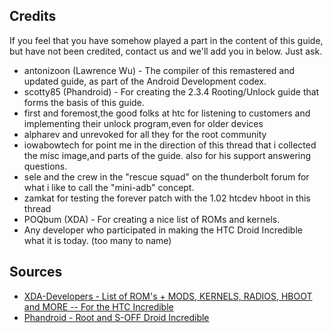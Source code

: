 == Credits ==

If you feel that you have somehow played a part in the content of this guide, but have not been credited, contact us and we'll add you in below. Just ask.

* antonizoon (Lawrence Wu) - The compiler of this remastered and updated guide, as part of the Android Development codex.
* scotty85 (Phandroid) - For creating the 2.3.4 Rooting/Unlock guide that forms the basis of this guide.
* first and foremost,the good folks at htc for listening to customers and implementing their unlock program,even for older devices
* alpharev and unrevoked for all they for the root community
* iowabowtech for point me in the direction of this thread that i collected the misc image,and parts of the guide. also for his support answering questions.
* sele and the crew in the &quot;rescue squad&quot; on the thunderbolt forum for what i like to call the &quot;mini-adb&quot; concept.
* zamkat for testing the forever patch with the 1.02 htcdev hboot in this thread
* POQbum (XDA) - For creating a nice list of ROMs and kernels.
* Any developer who participated in making the HTC Droid Incredible what it is today. (too many to name)

== Sources ==

* [http://forum.xda-developers.com/showthread.php?t=969371 XDA-Developers - List of ROM's + MODS, KERNELS, RADIOS, HBOOT and MORE -- For the HTC Incredible]
* [http://androidforums.com/incredible-all-things-root/531353-how-unlock-downgrade-achieve-s-off-htcdev.html Phandroid - Root and S-OFF Droid Incredible]

